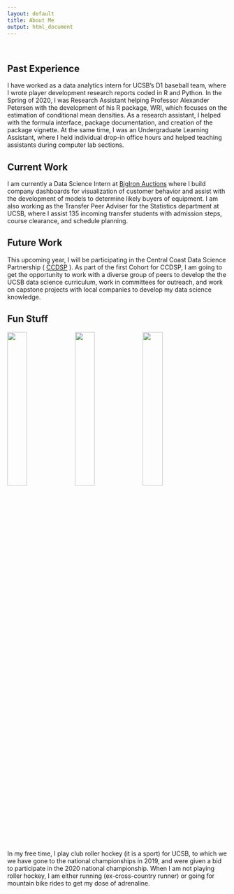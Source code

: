 ```yaml
--- 
layout: default 
title: About Me 
output: html_document
---
```


<br> 

## Past Experience

I have worked as a data analytics intern for UCSB's D1 baseball team,
where I wrote player development research reports coded in R and Python.
In the Spring of 2020, I was Research Assistant helping Professor
Alexander Petersen with the development of his R package, WRI, which
focuses on the estimation of conditional mean densities. As a research
assistant, I helped with the formula interface, package documentation,
and creation of the package vignette. At the same time, I was an
Undergraduate Learning Assistant, where I held individual drop-in office
hours and helped teaching assistants during computer lab sections.

## Current Work

I am currently a Data Science Intern at [BigIron
Auctions](https://www.bigiron.com/AboutUs) where I build company
dashboards for visualization of customer behavior and assist with the
development of models to determine likely buyers of equipment. I am also
working as the Transfer Peer Adviser for the Statistics department at
UCSB, where I assist 135 incoming transfer students with admission
steps, course clearance, and schedule planning.

## Future Work

This upcoming year, I will be participating in the Central Coast Data
Science Partnership (
[CCDSP](https://centralcoastdatascience.org/news/all/2020/ucsb-names-first-cohort-nsf-fellows)
). As part of the first Cohort for CCDSP, I am going to get the
opportunity to work with a diverse group of peers to develop the the
UCSB data science curriculum, work in committees for outreach, and work
on capstone projects with local companies to develop my data science
knowledge.

## Fun Stuff

<img src = "img/hockey.jpeg" width="30%"/>
<img src = "img/marathon.jpeg" width="30%"/>
<img src = "img/mountainbike.jpeg"  width="30%"/> 

In my free time, I play club roller hockey (it is a sport) for UCSB, to
which we we have gone to the national championships in 2019, and were
given a bid to participate in the 2020 national championship. When I am
not playing roller hockey, I am either running (ex-cross-country runner)
or going for mountain bike rides to get my dose of adrenaline.

